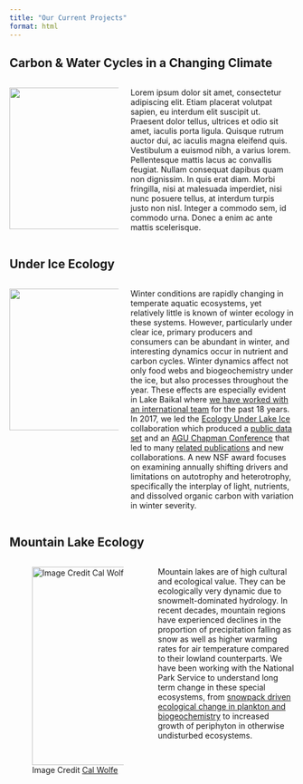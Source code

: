```yaml
---
title: "Our Current Projects"
format: html
---
```


## Carbon & Water Cycles in a Changing Climate
::: columns
::: {.column width="40%"}

![](images/tempimg.jpg){width=250px}
:::

::: {.column width="60%"}
Lorem ipsum dolor sit amet, consectetur adipiscing elit. Etiam placerat volutpat sapien, eu interdum elit suscipit ut. Praesent dolor tellus, ultrices et odio sit amet, iaculis porta ligula. Quisque rutrum auctor dui, ac iaculis magna eleifend quis. Vestibulum a euismod nibh, a varius lorem. Pellentesque mattis lacus ac convallis feugiat. Nullam consequat dapibus quam non dignissim. In quis erat diam. Morbi fringilla, nisi at malesuada imperdiet, nisi nunc posuere tellus, at interdum turpis justo non nisl. Integer a commodo sem, id commodo urna. Donec a enim ac ante mattis scelerisque.

:::
:::
## Under Ice Ecology
::: columns
::: {.column width="40%"}

![](images/tempimg.jpg){width=250px}
:::

::: {.column width="60%"}
Winter conditions are rapidly changing in temperate aquatic ecosystems, yet relatively little is known of winter ecology in these systems. However, particularly under clear ice, primary producers and consumers can be abundant in winter, and interesting dynamics occur in nutrient and carbon cycles. Winter dynamics affect not only food webs and biogeochemistry under the ice, but also processes throughout the year. These effects are especially evident in Lake Baikal where [we have worked with an international team](https://www.nytimes.com/2008/05/06/science/earth/06lake.html) for the past 18 years. In 2017, we led the [Ecology Under Lake Ice](https://www.nceas.ucsb.edu/workinggroups/ecology-under-lake-ice) collaboration which produced a [public data set](https://knb.ecoinformatics.org/view/doi%3A10.5063%2FF12V2D1V) and an [AGU Chapman Conference](https://connect.agu.org/aguchapmanconference/upcoming-chapmans/winter-limnology) that led to many [related publications](https://agupubs.onlinelibrary.wiley.com/doi/toc/10.1002/(ISSN)2169-8961.WINTERLIMNO) and new collaborations. A new NSF award focuses on examining annually shifting drivers and limitations on autotrophy and heterotrophy, specifically the interplay of light, nutrients, and dissolved organic carbon with variation in winter severity.

:::
:::
## Mountain Lake Ecology
::: columns
::: {.column width="50%"}

![Image Credit [Cal Wolfe](https://commons.wikimedia.org/wiki/File:Reflection_Lakes,_Mt._Rainier_National_Park_-_panoramio.jpg#filelinks)](images/rainier.jpg){width=350px}
:::

::: {.column width="50%"}
Mountain lakes are of high cultural and ecological value. They can be ecologically very dynamic due to snowmelt-dominated hydrology. In recent decades, mountain regions have experienced declines in the proportion of precipitation falling as snow as well as higher warming rates for air temperature compared to their lowland counterparts. We have been working with the National Park Service to understand long term change in these special ecosystems, from [snowpack driven ecological change in plankton and biogeochemistry](https://aslopubs.onlinelibrary.wiley.com/doi/full/10.1002/lno.12188) to increased growth of periphyton in otherwise undisturbed ecosystems.

:::
:::